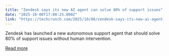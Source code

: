 ```yaml
---
title: "Zendesk says its new AI agent can solve 80% of support issues"
date: "2025-10-08T17:00:25.000Z"
link: "https://techcrunch.com/2025/10/08/zendesk-says-its-new-ai-agent-can-solve-80-of-support-issues/"
---
```


Zendesk has launched a new autonomous support agent that should solve 80% of support issues without human intervention. 

[Read more](https://techcrunch.com/2025/10/08/zendesk-says-its-new-ai-agent-can-solve-80-of-support-issues/)
